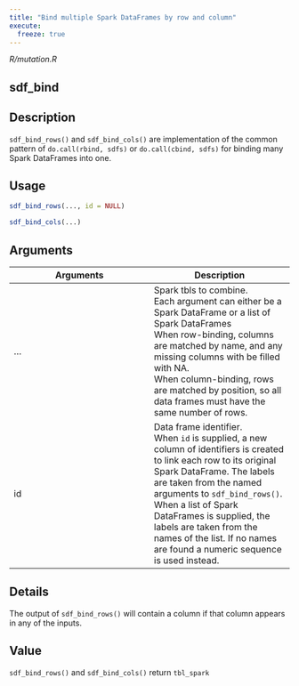 ```yaml
---
title: "Bind multiple Spark DataFrames by row and column"
execute:
  freeze: true
---
```


*R/mutation.R*

## sdf_bind

## Description
`sdf_bind_rows()` and `sdf_bind_cols()` are implementation of the common pattern of `do.call(rbind, sdfs)` or `do.call(cbind, sdfs)` for binding many Spark DataFrames into one. 


## Usage
```r
sdf_bind_rows(..., id = NULL) 

sdf_bind_cols(...) 
```

## Arguments
|Arguments|Description|
|---|---|
| ... | Spark tbls to combine. <br>  Each argument can either be a Spark DataFrame or a list of   Spark DataFrames <br>  When row-binding, columns are matched by name, and any missing   columns with be filled with NA. <br>  When column-binding, rows are matched by position, so all data   frames must have the same number of rows. |
| id | Data frame identifier. <br>  When `id` is supplied, a new column of identifiers is   created to link each row to its original Spark DataFrame. The labels   are taken from the named arguments to `sdf_bind_rows()`. When a   list of Spark DataFrames is supplied, the labels are taken from the   names of the list. If no names are found a numeric sequence is   used instead. |

## Details
The output of `sdf_bind_rows()` will contain a column if that column appears in any of the inputs. 


## Value
`sdf_bind_rows()` and `sdf_bind_cols()` return `tbl_spark`




